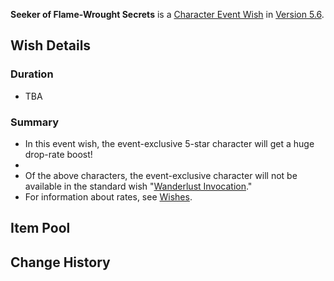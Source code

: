 {{Stub}}
{{Wish
|name              = Seeker of Flame-Wrought Secrets 5.6
|image             = <!--Seeker of Flame-Wrought Secrets 5.6.png-->
|type              = Character Event
|duration          = unknown<!--event-->
|time_start        = <!--2025-01-01 18:00:00-->
<!--|time_start_offset = GMT+8-->
|time_end          = <!--2025-12-31 114:59:59-->
|link              = <!--https://genshin.hoyoverse.com/en/news/detail/-->
|preceding         = La Chanson Cerise/2025-05-07
|preceding2        = In the Name of the Rosula/2025-05-07
|succeeding        = 
|succeeding2       = 
|alongside         = Reign of Serenity/5.6
|alongside2        = Epitome Invocation/5.6
|alongside3        = Chronicled Wish/5.6
}}
'''Seeker of Flame-Wrought Secrets''' is a [[Character Event Wish]] in [[Version 5.6]].

==Wish Details==
===Duration===
* TBA <!--YYYY-MM-DD HH:MM:SS &mdash; YYYY-MM-DD HH:MM:SS-->

===Summary===
* In this event wish, the event-exclusive 5-star character {{Wish Item|Kinich}} will get a huge drop-rate boost!
* <!--During this event wish, the 4-star characters {{Wish Item|;;}} will receive a huge drop-rate boost!-->
* Of the above characters, the event-exclusive character will not be available in the standard wish "[[Wanderlust Invocation]]."
* For information about rates, see [[Wish]]es.

==Item Pool==
{{Wish Pool
|character_5_F = Kinich
|character_4_F = Unknown Character; Unknown Character; Unknown Character
|character_5   = Dehya; Diluc; Jean; Keqing; Mona; Qiqi; Tighnari; Yumemizuki Mizuki
|character_4   = Barbara; Beidou; Bennett; Candace; Charlotte; Chevreuse; Chongyun; Collei; Diona; Dori; Faruzan; Fischl; Freminet; Gaming; Gorou; Iansan; Kachina; Kaveh; Kirara; Kujou Sara; Kuki Shinobu; Lan Yan; Layla; Lynette; Mika; Ningguang; Noelle; Ororon; Razor; Rosaria; Sayu; Sethos; Shikanoin Heizou; Sucrose; Thoma; Xiangling; Xingqiu; Xinyan; Yanfei; Yaoyao; Yun Jin
|weapon_4      = Dragon's Bane; Eye of Perception; Favonius Codex; Favonius Greatsword; Favonius Lance; Favonius Sword; Favonius Warbow; Lion's Roar; Rainslasher; Rust; Sacrificial Bow; Sacrificial Fragments; Sacrificial Greatsword; Sacrificial Sword; The Bell; The Flute; The Stringless; The Widsith
|weapon_3      = Black Tassel; Bloodtainted Greatsword; Cool Steel; Debate Club; Emerald Orb; Ferrous Shadow; Harbinger of Dawn; Magic Guide; Raven Bow; Sharpshooter's Oath; Skyrider Sword; Slingshot; Thrilling Tales of Dragon Slayers
}}

==Change History==
{{Change History|5.6}}